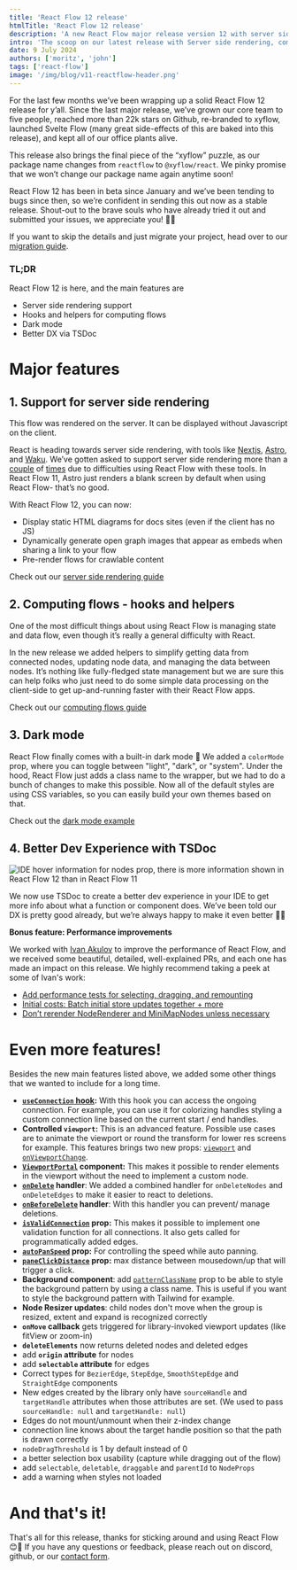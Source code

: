 ```yaml
---
title: 'React Flow 12 release'
htmlTitle: 'React Flow 12 release'
description: 'A new React Flow major release version 12 with server side rendering, computing flows, dark mode, better developer experience with TSDoc, and more'
intro: 'The scoop on our latest release with Server side rendering, computing flows, dark mode, better developer experience with TSDoc, and more'
date: 9 July 2024
authors: ['moritz', 'john']
tags: ['react-flow']
image: '/img/blog/v11-reactflow-header.png'
---
```



For the last few months we’ve been wrapping up a solid React Flow 12 release for y’all. Since the last major release, we’ve grown our core team to five people, reached more than 22k stars on Github, re-branded to xyflow, launched Svelte Flow (many great side-effects of this are baked into this release), and kept all of our office plants alive.

This release also brings the final piece of the “xyflow” puzzle, as our package name changes from `reactflow` to `@xyflow/react`. We pinky promise that we won’t change our package name again anytime soon!

React Flow 12 has been in beta since January and we’ve been tending to bugs since then, so we’re confident in sending this out now as a stable release. Shout-out to the brave souls who have already tried it out and submitted your issues, we appreciate you! 🙏🏻

If you want to skip the details and just migrate your project, head over to our [migration guide](https://reactflow.dev/learn/troubleshooting/migrate-to-v12).

### TL;DR

<div style={{ marginTop: -10 }} />

React Flow 12 is here, and the main features are

<div style={{ marginTop: -10 }} />

- Server side rendering support
- Hooks and helpers for computing flows
- Dark mode
- Better DX via TSDoc

# Major features

<div style={{ marginTop: -30 }} />

## 1. Support for server side rendering

<Bleed>
  <SSRFlow />
</Bleed>

<div className="text-center text-gray-500 mt-1">
  This flow was rendered on the server. It can be displayed without Javascript
  on the client.
</div>

React is heading towards server side rendering, with tools like [Nextjs](https://nextjs.org/), [Astro](https://astro.build/), and [Waku](https://waku.gg/). We’ve gotten asked to support server side rendering more than a [couple](https://github.com/xyflow/xyflow/issues/3168) of [times](https://github.com/xyflow/xyflow/issues/3384) due to difficulties using React Flow with these tools. In React Flow 11, Astro just renders a blank screen by default when using React Flow- that’s no good.

With React Flow 12, you can now:

- Display static HTML diagrams for docs sites (even if the client has no JS)
- Dynamically generate open graph images that appear as embeds when sharing a link to your flow
- Pre-render flows for crawlable content

Check out our [server side rendering guide](https://reactflow.dev/learn/advanced-use/ssr-ssg-configuration)

## 2. Computing flows - hooks and helpers

<Bleed>
  <RemoteCodeViewer
    route="learn/computing-6"
    showEditor={false}
    framework="react"
  />
</Bleed>

One of the most difficult things about using React Flow is managing state and data flow, even though it’s really a general difficulty with React.

In the new release we added helpers to simplify getting data from connected nodes, updating node data, and managing the data between nodes. It’s nothing like fully-fledged state management but we are sure this can help folks who just need to do some simple data processing on the client-side to get up-and-running faster with their React Flow apps.

Check out our [computing flows guide](https://reactflow.dev/learn/advanced-use/computing-flows)

## 3. Dark mode

<Bleed>
  <RemoteCodeViewer
    route="examples/styling/dark-mode"
    showEditor={false}
    framework="react"
  />
</Bleed>

React Flow finally comes with a built-in dark mode 🌚 We added a `colorMode` prop, where you can toggle between "light", "dark", or "system". Under the hood, React Flow just adds a class name to the wrapper, but we had to do a bunch of changes to make this possible. Now all of the default styles are using CSS variables, so you can easily build your own themes based on that.

Check out the [dark mode example](https://reactflow.dev/examples/styling/dark-mode/)

## 4. Better Dev Experience with TSDoc

<Bleed>
  <Image
    src="/img/blog/v12/tsdoc.gif"
    alt="IDE hover information for nodes prop, there is more information shown in React Flow 12 than in React Flow 11"
    width={907}
    height={720}
/>

</Bleed>

We now use TSDoc to create a better dev experience in your IDE to get more info about what a function or component does. We’ve been told our DX is pretty good already, but we’re always happy to make it even better 💅🏻

**Bonus feature: Performance improvements**

We worked with [Ivan Akulov](https://3perf.com/) to improve the performance of React Flow, and we received some beautiful, detailed, well-explained PRs, and each one has made an impact on this release. We highly recommend taking a peek at some of Ivan's work:

- [Add performance tests for selecting, dragging, and remounting](https://github.com/xyflow/xyflow/pull/3685)
- [Initial costs: Batch initial store updates together + more](https://github.com/xyflow/xyflow/pull/3677)
- [Don’t rerender NodeRenderer and MiniMapNodes unless necessary](https://github.com/xyflow/xyflow/pull/3668)

# Even more features!

Besides the new main features listed above, we added some other things that we wanted to include for a long time.

- **[`useConnection` hook](/api-reference/hooks/use-connection):** With this hook you can access the ongoing connection. For example, you can use it for colorizing handles styling a custom connection line based on the current start / end handles.
- **Controlled `viewport`:** This is an advanced feature. Possible use cases are to animate the viewport or round the transform for lower res screens for example. This features brings two new props: [`viewport`](/api-reference/react-flow#viewport) and [`onViewportChange`](/api-reference/react-flow#on-viewport-change).
- **[`ViewportPortal`](/api-reference/components/viewport-portal) component:** This makes it possible to render elements in the viewport without the need to implement a custom node.
- **[`onDelete`](/api-reference/react-flow#on-delete) handler**: We added a combined handler for `onDeleteNodes` and `onDeleteEdges` to make it easier to react to deletions.
- **[`onBeforeDelete`](/api-reference/react-flow#on-before-delete) handler**: With this handler you can prevent/ manage deletions.
- **[`isValidConnection`](/api-reference/react-flow#is-valid-connection) prop:** This makes it possible to implement one validation function for all connections. It also gets called for programmatically added edges.
- **[`autoPanSpeed`](/api-reference/react-flow#autoPanSpeed) prop:** For controlling the speed while auto panning.
- **[`paneClickDistance`](/api-reference/react-flow#paneClickDistance) prop:** max distance between mousedown/up that will trigger a click.
- **Background component**: add [`patternClassName`](/api-reference/components/background#pattern-class-name) prop to be able to style the background pattern by using a class name. This is useful if you want to style the background pattern with Tailwind for example.
- **Node Resizer updates**: child nodes don't move when the group is resized, extent and expand is recognized correctly
- **`onMove` callback** gets triggered for library-invoked viewport updates (like fitView or zoom-in)
- **`deleteElements`** now returns deleted nodes and deleted edges
- add **`origin` attribute** for nodes
- add **`selectable` attribute** for edges
- Correct types for `BezierEdge`, `StepEdge`, `SmoothStepEdge` and `StraightEdge` components
- New edges created by the library only have `sourceHandle` and `targetHandle` attributes when those attributes are set. (We used to pass `sourceHandle: null` and `targetHandle: null`)
- Edges do not mount/unmount when their z-index change
- connection line knows about the target handle position so that the path is drawn correctly
- `nodeDragThreshold` is 1 by default instead of 0
- a better selection box usability (capture while dragging out of the flow)
- add `selectable`, `deletable`, `draggable` and `parentId` to `NodeProps`
- add a warning when styles not loaded

# And that's it!

That's all for this release, thanks for sticking around and using React Flow 😊🌻 If you have any questions or feedback, please reach out on discord, github, or our [contact form](/contact).
